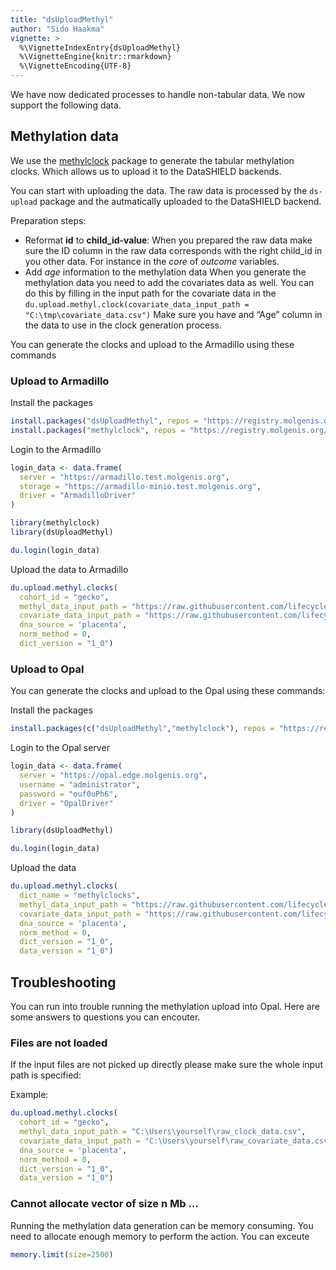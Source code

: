 ```yaml
---
title: "dsUploadMethyl"
author: "Sido Haakma"
vignette: >
  %\VignetteIndexEntry{dsUploadMethyl}
  %\VignetteEngine{knitr::rmarkdown}
  %\VignetteEncoding{UTF-8}
---
```


We have now dedicated processes to handle non-tabular data. We now support the following data.

## Methylation data
We use the [methylclock](https://github.com/isglobal-brge/methylclock) package to generate the tabular methylation clocks. Which allows us to upload it to the DataSHIELD backends. 

You can start with uploading the data. The raw data is processed by the `ds-upload` package and the autmatically uploaded to the DataSHIELD backend.

Preparation steps:

- Reformat **id** to **child_id-value**: 
  When you prepared the raw data make sure the ID column in the raw data corresponds with the right child_id in you other data. 
  For instance in the *core* of *outcome* variables. 
- Add *age* information to the methylation data
  When you generate the methylation data you need to add the covariates data as well. 
  You can do this by filling in the input path for the covariate data in the `du.upload.methyl.clock(covariate_data_input_path = "C:\tmp\covariate_data.csv")`
  Make sure you have and "Age" column in the data to use in the clock generation process.

You can generate the clocks and upload to the Armadillo using these commands
  
### Upload to Armadillo

Install the packages


```r
install.packages("dsUploadMethyl", repos = "https://registry.molgenis.org/repository/R", dependencies = TRUE)
install.packages("methylclock", repos = "https://registry.molgenis.org/repository/R", dependencies = TRUE)
```

Login to the Armadillo


```r
login_data <- data.frame(
  server = "https://armadillo.test.molgenis.org", 
  storage = "https://armadillo-minio.test.molgenis.org", 
  driver = "ArmadilloDriver"
)

library(methylclock)
library(dsUploadMethyl)

du.login(login_data)
```

Upload the data to Armadillo
  

```r
du.upload.methyl.clocks(
  cohort_id = "gecko",
  methyl_data_input_path = "https://raw.githubusercontent.com/lifecycle-project/ds-upload-methyl/master/inst/examples/data/METHYL/MethylationDataExample55.csv",
  covariate_data_input_path = "https://raw.githubusercontent.com/lifecycle-project/ds-upload-methyl/master/inst/examples/data/METHYL/SampleAnnotationExample55.csv",
  dna_source = 'placenta',
  norm_method = 0,
  dict_version = "1_0")
```

### Upload to Opal
You can generate the clocks and upload to the Opal using these commands:

Install the packages


```r
install.packages(c("dsUploadMethyl","methylclock"), repos = "https://registry.molgenis.org/repository/R", dependencies = TRUE)
```

Login to the Opal server


```r
login_data <- data.frame(
  server = "https://opal.edge.molgenis.org", 
  username = "administrator", 
  password = "ouf0uPh6", 
  driver = "OpalDriver"
)

library(dsUploadMethyl)

du.login(login_data)
```

Upload the data


```r
du.upload.methyl.clocks(
  dict_name = "methylclocks",
  methyl_data_input_path = "https://raw.githubusercontent.com/lifecycle-project/ds-upload-methyl/master/inst/examples/data/METHYL/MethylationDataExample55.csv",
  covariate_data_input_path = "https://raw.githubusercontent.com/lifecycle-project/ds-upload-methyl/master/inst/examples/data/METHYL/SampleAnnotationExample55.csv",
  dna_source = 'placenta',
  norm_method = 0,
  dict_version = "1_0",
  data_version = "1_0")
```

## Troubleshooting
You can run into trouble running the methylation upload into Opal. Here are some answers to questions you can encouter.

### Files are not loaded
If the input files are not picked up directly please make sure the whole input path is specified:

Example:


```r
du.upload.methyl.clocks(
  cohort_id = "gecko",
  methyl_data_input_path = "C:\Users\yourself\raw_clock_data.csv",
  covariate_data_input_path = "C:\Users\yourself\raw_covariate_data.csv",
  dna_source = 'placenta',
  norm_method = 0,
  dict_version = "1_0",
  data_version = "1_0")
```

### Cannot allocate vector of size n Mb ...
Running the methylation data generation can be memory consuming. You need to allocate enough memory to perform the action. You can exceute


```r
memory.limit(size=2500)
```
